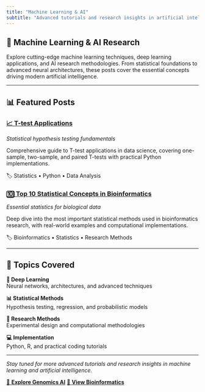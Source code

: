 ```yaml
---
title: "Machine Learning & AI"
subtitle: "Advanced tutorials and research insights in artificial intelligence"
---
```


::: {.animate-fade-in}
# 🤖 Machine Learning & AI Research

Explore cutting-edge machine learning techniques, deep learning applications, and AI research methodologies. From statistical foundations to advanced neural architectures, these posts cover the essential concepts driving modern artificial intelligence.
:::

---

## 📊 Featured Posts

::: {.row}
::: {.col-lg-6}
::: {.card}
::: {.card-body}
### [📈 T-test Applications](T-test-alt.html)
*Statistical hypothesis testing fundamentals*

Comprehensive guide to T-test applications in data science, covering one-sample, two-sample, and paired T-tests with practical Python implementations.

::: {.text-muted}
🏷️ Statistics • Python • Data Analysis
:::
:::
:::
:::

::: {.col-lg-6}
::: {.card}
::: {.card-body}
### [🔟 Top 10 Statistical Concepts in Bioinformatics](Top10_bioinfo_stats.html)
*Essential statistics for biological data*

Deep dive into the most important statistical methods used in bioinformatics research, with real-world examples and computational implementations.

::: {.text-muted}
🏷️ Bioinformatics • Statistics • Research Methods
:::
:::
:::
:::
:::

---

## 🎯 Topics Covered

::: {.row}
::: {.col-md-3}
::: {.card .text-center}
::: {.card-body}
**🧠 Deep Learning**  
Neural networks, architectures, and advanced techniques
:::
:::
:::

::: {.col-md-3}
::: {.card .text-center}
::: {.card-body}
**📊 Statistical Methods**  
Hypothesis testing, regression, and probabilistic models
:::
:::
:::

::: {.col-md-3}
::: {.card .text-center}
::: {.card-body}
**🔬 Research Methods**  
Experimental design and computational methodologies
:::
:::
:::

::: {.col-md-3}
::: {.card .text-center}
::: {.card-body}
**💻 Implementation**  
Python, R, and practical coding tutorials
:::
:::
:::
:::

---

::: {.text-center .mt-4}
*Stay tuned for more advanced tutorials and research insights in machine learning and artificial intelligence.*

[🧬 **Explore Genomics AI**](genomics-blog.html){.btn .btn-primary .me-2}
[🔬 **View Bioinformatics**](blog.html){.btn .btn-outline-primary}
:::
